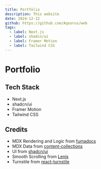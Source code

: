 ```yaml
---
title: Portfolio
description: This website
date: 2024-12-12
github: https://github.com/Aqxorus/web
tags:
  - label: Next.js
  - label: shadcn/ui
  - label: Framer Motion
  - label: Tailwind CSS
---
```


# Portfolio

## Tech Stack

- Next.js
- shadcn/ui
- Framer Motion
- Tailwind CSS

## Credits

- MDX Rendering and Logic from [fumadocs](https://github.com/fuma-nama/fumadocs)
- MDX Data from [content-collections](https://www.content-collections.dev/)
- UI from [shadcn/ui](https://ui.shadcn.com/)
- Smooth Scrolling from [Lenis](https://github.com/darkroomengineering/lenis)
- Turnstile from [react-turnstile](https://github.com/marsidev/react-turnstile)
